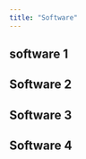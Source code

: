 ```yaml
---
title: "Software"
---
```




::: {.grid}

::: {.g-col-12 .g-col-md-6 .col-lg-4}

# software 1
```{=html}

```
:::

::: {.g-col-12 .g-col-md-6 .col-lg-4}
# Software 2
```{=html}

```
:::

::: {.g-col-12 .g-col-md-6 .col-lg-4}
# Software 3
```{=html}

```
:::

::: {.g-col-12 .g-col-md-6 .col-lg-4}
# Software 4
```{=html}

```
:::



:::
